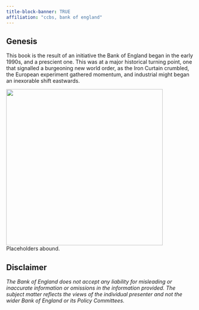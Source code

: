 ```yaml
---
title-block-banner: TRUE
affiliation: "ccbs, bank of england"
---
```


## Genesis {#sec-genesis .unnumbered}

This book is the result of an initiative the Bank of England began in the early 1990s, and a prescient one. This was at a major historical turning point, one that signalled a burgeoning new world order, as the Iron Curtain crumbled, the European experiment gathered momentum, and industrial might began an inexorable shift eastwards.

![](Specs.GIF){width="420"}Placeholders abound.

## Disclaimer {#sec-disclaimer}

*The Bank of England does not accept any liability for misleading or inaccurate information or omissions in the information provided. The subject matter reflects the views of the individual presenter and not the wider Bank of England or its Policy Committees.*
